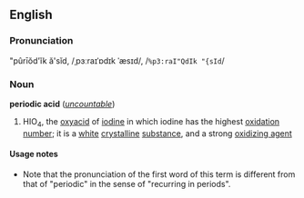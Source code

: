 ==English==
===Pronunciation===
"pûrīŏd'ĭk ă'sĭd, /ˌpɜːraɪˈɒdɪk ˈæsɪd/, /<tt>%p3:raI"QdIk "{sId</tt>/<!--NOTE: The pronunciation of the first word is different from that of "periodic" meaning "recurring in periods")-->

===Noun===
'''periodic acid''' (''[[uncountable]]'')

#{{chemistry}} HIO<sub>4</sub>, the [[oxyacid]] of [[iodine]] in which iodine has the highest [[oxidation number]]; it is a [[white]] [[crystalline]] [[substance]], and a strong [[oxidizing agent]]

====Usage notes====
*Note that the pronunciation of the first word of this term is different from that of "periodic" in the sense of "recurring in periods".